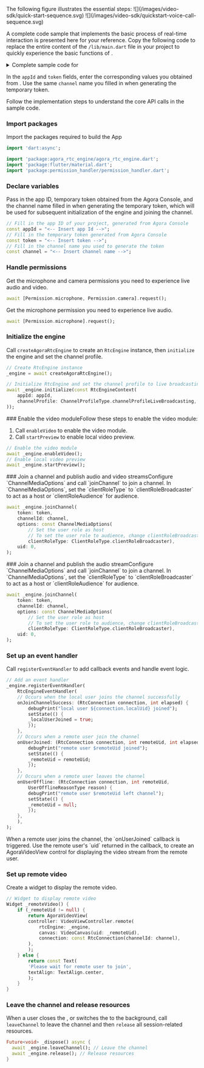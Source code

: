 
<PlatformWrapper platform = "flutter">
The following figure illustrates the essential steps:
<ProductWrapper notAllowed="voice-calling">
![](/images/video-sdk/quick-start-sequence.svg)
</ProductWrapper>
<ProductWrapper product="voice-calling">
![](/images/video-sdk/quickstart-voice-call-sequence.svg)
</ProductWrapper>

A complete code sample that implements the basic process of real-time interaction is presented here for your reference. Copy the following code to replace the entire content of the `/lib/main.dart` file in your project to quickly experience the basic functions of <Vpd k="NAME" />. 

<details> 
<summary>Complete sample code for <Vpd k="NAME" /></summary>
<ProductWrapper product="voice-calling">
<CodeBlock language="dart" showLineNumbers>
{`import 'dart:async';


void main() => runApp(MyApp());

// Fill in the App ID of the project, generated from Agora console
const appId = "<-- Insert App Id -->";
// Fill in the temporary token generated using Agora console
const token = "<-- Insert Token -->";
// Fill in the channel name
const channel = "<-- Insert Channel Name -->";

// Application class
class MyApp extends StatefulWidget {
  const MyApp({Key? key}) : super(key: key);

  @override
  _MyAppState createState() => _MyAppState();
}

// Application state class
class _MyAppState extends State<MyApp> {
  int? _remoteUid;
  bool _localUserJoined = false;
  late RtcEngine _engine;

  @override
  void initState() {
    super.initState();
    initAgora();
  }

  // Initialize 
  Future<void> initAgora() async {
    // Get permission
    await [Permission.microphone].request();

    // Create an RtcEngine instance
    _engine = await createAgoraRtcEngine();

    // Initialize RtcEngine and set the channel profile 
    await _engine.initialize(const RtcEngineContext(
      appId: appId,
      channelProfile: ChannelProfileType.channelProfileLiveBroadcasting,
    ));

    // Handle engine events
    _engine.registerEventHandler(
      RtcEngineEventHandler(
        onJoinChannelSuccess: (RtcConnection connection, int elapsed) {
          debugPrint('local user ' + connection.localUid.toString() + ' joined');
          setState(() {
            _localUserJoined = true;
          });
        },
        onUserJoined: (RtcConnection connection, int remoteUid, int elapsed) {
          debugPrint("remote user $remoteUid joined");
          setState(() {
            _remoteUid = remoteUid;
          });
        },
        onUserOffline: (RtcConnection connection, int remoteUid,
            UserOfflineReasonType reason) {
          debugPrint("remote user $remoteUid left channel");
          setState(() {
            _remoteUid = null;
          });
        },
      ),
    );

    // Join the channel and set the user role as the host
    await _engine.joinChannel(
      token: token,
      channelId: channel,
      options: const ChannelMediaOptions(
          clientRoleType: ClientRoleType.clientRoleBroadcaster),
      uid: 0,
    );
  }

  @override
  void dispose() {
    super.dispose();
    _dispose();
  }

  Future<void> _dispose() async {
    await _engine.leaveChannel(); // Leave the channel
    await _engine.release(); // Release resources
  }

  // Build the UI
  @override
  Widget build(BuildContext context) {
    return MaterialApp(
      title: 'Agora Voice Call',
      home: Scaffold(
        appBar: AppBar(
          title: Text('Agora Voice Call'),
        ),
        body: Center(
          child: Text('Have a voice call!'),
        ),
      ),
    );
  }
}`}
</CodeBlock>
</ProductWrapper>

<ProductWrapper notAllowed="voice-calling">
<CodeBlock language="dart" showLineNumbers>
{`import 'dart:async';


void main() => runApp(MyApp());

// Fill in the app ID of your project, generated from Agora Console
const appId = "<-- Insert app Id -->";
// Fill in the temporary token generated from Agora Console
const token = "<-- Insert token -->";
// Fill in the channel name you used to generate the token
const channel = "<-- Insert channel name -->";

// Application class
class MyApp extends StatefulWidget {
  const MyApp({Key? key}) : super(key: key);

  @override
  _MyAppState createState() => _MyAppState();
}

// Application state class
class _MyAppState extends State<MyApp> {
  int? _remoteUid; // The UID of the remote user
  bool _localUserJoined = false; // Indicates whether the local user has joined the channel
  late RtcEngine _engine; // The RtcEngine instances

  @override
  void initState() {
    super.initState();
    initAgora();
  }

  Future<void> initAgora() async {
    // Get microphone and camera permissions
    await [Permission.microphone, Permission.camera].request();

    // Create RtcEngine instance
    _engine = await createAgoraRtcEngine();

    // Initialize RtcEngine and set the channel profile to live broadcasting
    await _engine.initialize(const RtcEngineContext(
      appId: appId,
      channelProfile: ChannelProfileType.channelProfileLiveBroadcasting,
    ));

    // Add an event handler
    _engine.registerEventHandler(
      RtcEngineEventHandler(
        // Occurs when the local user joins the channel successfully
        onJoinChannelSuccess: (RtcConnection connection, int elapsed) {
          debugPrint('local user ' + connection.localUid.toString() + ' joined');
          setState(() {
            _localUserJoined = true;
          });
        },
        // Occurs when a remote user join the channel
        onUserJoined: (RtcConnection connection, int remoteUid, int elapsed) {
          debugPrint("remote user $remoteUid joined");
          setState(() {
            _remoteUid = remoteUid;
          });
        },
        // Occurs when a remote user leaves the channel
        onUserOffline: (RtcConnection connection, int remoteUid,
            UserOfflineReasonType reason) {
          debugPrint("remote user $remoteUid left channel");
          setState(() {
            _remoteUid = null;
          });
        },
      ),
    );
    // Enable the video module
    await _engine.enableVideo();
    // Enable local video preview
    await _engine.startPreview();
    // Join a channel
    await _engine.joinChannel(
      token: token,
      channelId: channel,
      options: const ChannelMediaOptions(
          // Set the user role as host
          // To set the user role to audience, change clientRoleBroadcaster to clientRoleAudience
          clientRoleType: ClientRoleType.clientRoleBroadcaster),
      uid: 0,
    );
  }

  @override
  void dispose() {
    super.dispose();
    _dispose();
  }

  Future<void> _dispose() async {
    // Leave the channel
    await _engine.leaveChannel();
    // Release resources
    await _engine.release(); 
  }

  // Build the UI to display local and remote videos
  @override
  Widget build(BuildContext context) {
    return MaterialApp(
      home: Scaffold(
        appBar: AppBar(
          title: const Text('Agora Video Call'),
        ),
        body: Stack(
          children: [
            Center(
              child: _remoteVideo(),
            ),
           Align(
              alignment: Alignment.topLeft,
              child: SizedBox(
                width: 100,
                height: 150,
                child: Center(
                  child: _localUserJoined
                      ? AgoraVideoView(
                          controller: VideoViewController(
                            rtcEngine: _engine,
                            canvas: const VideoCanvas(uid: 0),
                          ),
                        )
                      : const CircularProgressIndicator(),
                ),
              ),
            ),
          ],
        ),
      ),
    );
  }

  // Widget to display remote video
  Widget _remoteVideo() {
    if (_remoteUid != null) {
      return AgoraVideoView(
        controller: VideoViewController.remote(
          rtcEngine: _engine,
          canvas: VideoCanvas(uid: _remoteUid),
          connection: const RtcConnection(channelId: channel),
        ),
      );
    } else {
      return const Text(
        'Please wait for remote user to join',
        textAlign: TextAlign.center,
      );
    }
  }
}`}
</CodeBlock>
</ProductWrapper>
</details>

<Admonition title="Information" type="info">In the `appId` and `token` fields, enter the corresponding values you obtained from <Vg k="CONSOLE"/>. Use the same `channel` name you filled in when generating the temporary token.</Admonition>

Follow the implementation steps to understand the core API calls in the sample code. 

### Import package​s
Import the packages required to build the App

```dart
import 'dart:async';

import 'package:agora_rtc_engine/agora_rtc_engine.dart';
import 'package:flutter/material.dart';
import 'package:permission_handler/permission_handler.dart';
```

### Declare variables

Pass in the app ID, temporary token obtained from the Agora Console, and the channel name filled in when generating the temporary token, which will be used for subsequent initialization of the engine and joining the channel.

```dart
// Fill in the app ID of your project, generated from Agora Console
const appId = "<-- Insert app Id -->";
// Fill in the temporary token generated from Agora Console
const token = "<-- Insert token -->";
// Fill in the channel name you used to generate the token
const channel = "<-- Insert channel name -->";
```

### Handle permissions​
<ProductWrapper notAllowed="voice-calling">
Get the microphone and camera permissions you need to experience live audio and video.

```dart
await [Permission.microphone, Permission.camera].request();
```
</ProductWrapper>
<ProductWrapper product="voice-calling">
Get the microphone permission you need to experience live audio.

```dart
await [Permission.microphone].request();
```
</ProductWrapper>

### Initialize the engine
Call `createAgoraRtcEngine` to create an `RtcEngine` instance, then `initialize` the engine and set the channel profile.

```dart
// Create RtcEngine instance
_engine = await createAgoraRtcEngine();

// Initialize RtcEngine and set the channel profile to live broadcasting
await _engine.initialize(const RtcEngineContext(
    appId: appId,
    channelProfile: ChannelProfileType.channelProfileLiveBroadcasting,
));
```
<ProductWrapper notAllowed="voice-calling">
### Enable the video module​
Follow these steps to enable the video module:

1. Call `enableVideo` to enable the video module.
1. Call `startPreview` to enable local video preview.

```dart
// Enable the video module
await _engine.enableVideo();
// Enable local video preview
await _engine.startPreview();
```
</ProductWrapper>

<ProductWrapper notAllowed="voice-calling">
### Join a channel and publish audio and video streams​
Configure `ChannelMediaOptions` and call `joinChannel` to join a channel. In `ChannelMediaOptions`, set the `clientRoleType` to `clientRoleBroadcaster` to act as a host or `clientRoleAudience` for audience.

```dart
await _engine.joinChannel(
    token: token,
    channelId: channel,
    options: const ChannelMediaOptions(
        // Set the user role as host
        // To set the user role to audience, change clientRoleBroadcaster to clientRoleAudience
        clientRoleType: ClientRoleType.clientRoleBroadcaster),
    uid: 0,
);
```
</ProductWrapper>
<ProductWrapper product="voice-calling">
### Join a channel and publish the audio stream​
Configure `ChannelMediaOptions` and call `joinChannel` to join a channel. In `ChannelMediaOptions`, set the `clientRoleType` to `clientRoleBroadcaster` to act as a host or `clientRoleAudience` for audience.

```dart
await _engine.joinChannel(
    token: token,
    channelId: channel,
    options: const ChannelMediaOptions(
        // Set the user role as host
        // To set the user role to audience, change clientRoleBroadcaster to clientRoleAudience
        clientRoleType: ClientRoleType.clientRoleBroadcaster),
    uid: 0,
);
```
</ProductWrapper>

### Set up an event handler
Call `registerEventHandler` to add callback events and handle event logic.

```dart
// Add an event handler
_engine.registerEventHandler(
    RtcEngineEventHandler(
    // Occurs when the local user joins the channel successfully
    onJoinChannelSuccess: (RtcConnection connection, int elapsed) {
        debugPrint("local user ${connection.localUid} joined");
        setState(() {
        _localUserJoined = true;
        });
    },
    // Occurs when a remote user join the channel
    onUserJoined: (RtcConnection connection, int remoteUid, int elapsed) {
        debugPrint("remote user $remoteUid joined");
        setState(() {
        _remoteUid = remoteUid;
        });
    },
    // Occurs when a remote user leaves the channel
    onUserOffline: (RtcConnection connection, int remoteUid,
        UserOfflineReasonType reason) {
        debugPrint("remote user $remoteUid left channel");
        setState(() {
        _remoteUid = null;
        });
    },
    ),
);
```
<ProductWrapper notAllowed="voice-calling">
When a remote user joins the channel, the `onUserJoined` callback is triggered. Use the remote user's `uid` returned in the callback, to create an AgoraVideoView control for displaying the video stream from the remote user.

### Set up remote video
Create a widget to display the remote video.

```dart
// Widget to display remote video
Widget _remoteVideo() {
    if (_remoteUid != null) {
        return AgoraVideoView(
        controller: VideoViewController.remote(
            rtcEngine: _engine,
            canvas: VideoCanvas(uid: _remoteUid),
            connection: const RtcConnection(channelId: channel),
        ),
        );
    } else {
        return const Text(
        'Please wait for remote user to join',
        textAlign: TextAlign.center,
        );
    }
}
```
</ProductWrapper>

### Leave the channel and release resources​
When a user closes the <Vpl k="CLIENT"/>, or switches the <Vpl k="CLIENT"/> to the background, call `leaveChannel` to leave the channel and then `release` all session-related resources.

```dart
Future<void> _dispose() async {
  await _engine.leaveChannel(); // Leave the channel
  await _engine.release(); // Release resources
}
```

</PlatformWrapper>